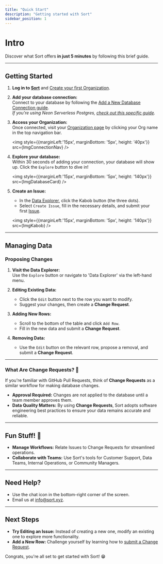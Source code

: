 ```yaml
---
title: "Quick Start"
description: "Getting started with Sort"
sidebar_position: 1
---
```



# Intro

Discover what Sort offers **in just 5 minutes** by following this brief guide.

---

## Getting Started

1. **Log in to [Sort](https://sort.xyz)** and [Create your first Organization](/docs/organizations/creating-an-organization).

2. **Add your database connection:**  
   Connect to your database by following the [Add a New Database Connection guide](/docs/database-connections/add-new-database-connection).  
   _If you're using Neon Serverless Postgres, [check out this specific guide](/docs/tutorials/neon-add-connection)._

3. **Access your Organization:**  
   Once connected, visit your [Organization page](/docs/organizations/organizations) by clicking your Org name in the top navigation bar.  

   <img style={{marginLeft:'15px', marginBottom: '5px', height: '40px'}} src={ImgConnectionNav} />

4. **Explore your database:**  
   Within 30 seconds of adding your connection, your database will show up. Click the `Explore` button to dive in!  

   <img style={{marginLeft:'15px', marginBottom: '5px', height: '140px'}} src={ImgDatabaseCard} />

5. **Create an Issue:**  
   - In the [Data Explorer](/docs/data-explorer/data-explorer), click the Kabob button (the three dots).  
   - Select `Create Issue`, fill in the necessary details, and submit your first [Issue](/docs/category/issues).  

   <img style={{marginLeft:'15px', marginBottom: '5px', height: '140px'}} src={ImgKabob} />

---

## Managing Data

### Proposing Changes

1. **Visit the Data Explorer:**  
   Use the `Explore` button or navigate to 'Data Explorer' via the left-hand menu.  

2. **Editing Existing Data:**  
   - Click the `Edit` button next to the row you want to modify.  
   - Suggest your changes, then create a **Change Request**.  

3. **Adding New Rows:**  
   - Scroll to the bottom of the table and click `Add Row`.  
   - Fill in the new data and submit a **Change Request**.

4. **Removing Data:**  
   - Use the `Edit` button on the relevant row, propose a removal, and submit a **Change Request**.

---

### What Are Change Requests? 🎉

If you're familiar with GitHub Pull Requests, think of **Change Requests** as a similar workflow for making database changes.  
- **Approval Required:** Changes are not applied to the database until a team member approves them.  
- **Data Quality Matters:** By using **Change Requests**, Sort adopts software engineering best practices to ensure your data remains accurate and reliable.

---

## Fun Stuff! 🎉

- **Manage Workflows:** Relate Issues to Change Requests for streamlined operations.  
- **Collaborate with Teams:** Use Sort's tools for Customer Support, Data Teams, Internal Operations, or Community Managers.

---

## Need Help?

- Use the chat icon in the bottom-right corner of the screen.  
- Email us at [info@sort.xyz](mailto:info@sort.xyz).

---

## Next Steps

- **Try Editing an Issue:** Instead of creating a new one, modify an existing one to explore more functionality.  
- **Add a New Row:** Challenge yourself by learning how to [submit a Change Request](/docs/change-requests/submit-a-change-request).

Congrats, you're all set to get started with Sort! 😁
